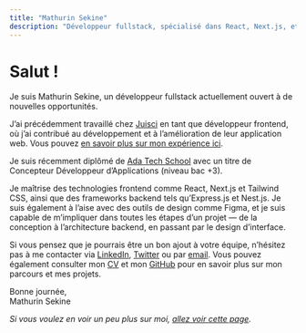 ```yaml
---
title: "Mathurin Sekine"
description: "Développeur fullstack, spécialisé dans React, Next.js, et les technologies web modernes."
---
```


# Salut !

Je suis Mathurin Sekine, un développeur fullstack actuellement ouvert à de nouvelles opportunités.

J’ai précédemment travaillé chez [Juisci](https://juisci.com) en tant que développeur frontend, où j’ai contribué au développement et à l’amélioration de leur application web. Vous pouvez [en savoir plus sur mon expérience ici](/experiences/juisci).

Je suis récemment diplômé de [Ada Tech School](https://adatechschool.fr/) avec un titre de Concepteur Développeur d’Applications (niveau bac +3).

Je maîtrise des technologies frontend comme React, Next.js et Tailwind CSS, ainsi que des frameworks backend tels qu’Express.js et Nest.js. Je suis également à l’aise avec des outils de design comme Figma, et je suis capable de m’impliquer dans toutes les étapes d’un projet — de la conception à l’architecture backend, en passant par le design d’interface.

Si vous pensez que je pourrais être un bon ajout à votre équipe, n’hésitez pas à me contacter via [LinkedIn](https://www.linkedin.com/in/mathurinsekine/), [Twitter](https://x.com/mathurin_sekine) ou par [email](mailto:mathurinsekine@gmail.com). Vous pouvez également consulter mon [CV](https://drive.google.com/file/d/1UCXUY5eaDHlGNqP18yvHJ3Bli5_bo5YA/view?usp=sharing) et mon [GitHub](https://github.com/lemathurin) pour en savoir plus sur mon parcours et mes projets.

Bonne journée, <br />
Mathurin Sekine

_Si vous voulez en voir un peu plus sur moi, [allez voir cette page](/canvas)._
